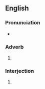 {{also|absofuckinglutely}}
==English==

===Pronunciation===
* {{audio|En-au-abso-fucking-lutely.ogg|Audio (AU)|lang=en}}

===Adverb===
{{en-adv}}

# {{lb|en|slang|vulgar}} {{alternative spelling of|en|absofuckinglutely}}
#: {{ux|en|Are you ready? – '''Abso-fucking-lutely'''!}}

===Interjection===
{{en-interj}}

# {{lb|en|slang|vulgar}} {{alternative spelling of|en|absofuckinglutely}}